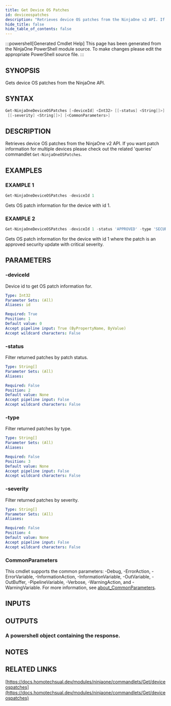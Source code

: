 ```yaml
---
title: Get Device OS Patches
id: deviceospatches
description: "Retrieves device OS patches from the NinjaOne v2 API. If you want patch information for multiple devices please check out the related 'queries' commandlet `Get-NinjaOneOSPatches`."
hide_title: false
hide_table_of_contents: false
---
```


:::powershell[Generated Cmdlet Help]
This page has been generated from the NinjaOne PowerShell module source. To make changes please edit the appropriate PowerShell source file.
:::

## SYNOPSIS

Gets device OS patches from the NinjaOne API.

## SYNTAX

```powershell
Get-NinjaOneDeviceOSPatches [-deviceId] <Int32> [[-status] <String[]>] [[-type] <String[]>]
 [[-severity] <String[]>] [<CommonParameters>]
```

## DESCRIPTION

Retrieves device OS patches from the NinjaOne v2 API.
If you want patch information for multiple devices please check out the related 'queries' commandlet `Get-NinjaOneOSPatches`.

## EXAMPLES

### EXAMPLE 1

```powershell
Get-NinjaOneDeviceOSPatches -deviceId 1
```

Gets OS patch information for the device with id 1.

### EXAMPLE 2

```powershell
Get-NinjaOneDeviceOSPatches -deviceId 1 -status 'APPROVED' -type 'SECURITY_UPDATES' -severity 'CRITICAL'
```

Gets OS patch information for the device with id 1 where the patch is an approved security update with critical severity.

## PARAMETERS

### -deviceId

Device id to get OS patch information for.

```yaml
Type: Int32
Parameter Sets: (All)
Aliases: id

Required: True
Position: 1
Default value: 0
Accept pipeline input: True (ByPropertyName, ByValue)
Accept wildcard characters: False
```

### -status

Filter returned patches by patch status.

```yaml
Type: String[]
Parameter Sets: (All)
Aliases:

Required: False
Position: 2
Default value: None
Accept pipeline input: False
Accept wildcard characters: False
```

### -type

Filter returned patches by type.

```yaml
Type: String[]
Parameter Sets: (All)
Aliases:

Required: False
Position: 3
Default value: None
Accept pipeline input: False
Accept wildcard characters: False
```

### -severity

Filter returned patches by severity.

```yaml
Type: String[]
Parameter Sets: (All)
Aliases:

Required: False
Position: 4
Default value: None
Accept pipeline input: False
Accept wildcard characters: False
```

### CommonParameters

This cmdlet supports the common parameters: -Debug, -ErrorAction, -ErrorVariable, -InformationAction, -InformationVariable, -OutVariable, -OutBuffer, -PipelineVariable, -Verbose, -WarningAction, and -WarningVariable. For more information, see [about_CommonParameters](http://go.microsoft.com/fwlink/?LinkID=113216).

## INPUTS


## OUTPUTS

### A powershell object containing the response.

## NOTES

## RELATED LINKS

[https://docs.homotechsual.dev/modules/ninjaone/commandlets/Get/deviceospatches](https://docs.homotechsual.dev/modules/ninjaone/commandlets/Get/deviceospatches)
